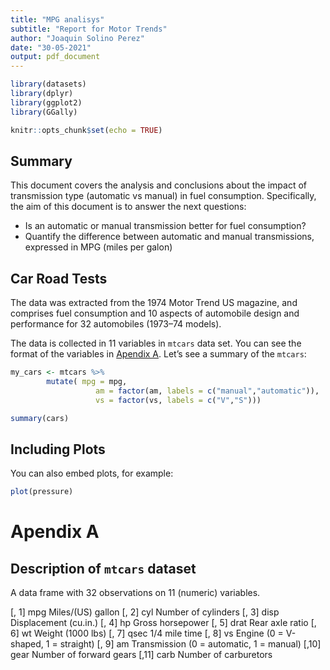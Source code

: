 ```yaml
---
title: "MPG analisys"
subtitle: "Report for Motor Trends"
author: "Joaquin Solino Perez"
date: "30-05-2021"
output: pdf_document
---
```


```r
library(datasets)
library(dplyr)
library(ggplot2)
library(GGally)

knitr::opts_chunk$set(echo = TRUE)
```

## Summary 

This document covers the analysis and conclusions about the impact of transmission type (automatic vs manual) in fuel consumption. Specifically, the aim of this document is to answer the next questions:

+ Is an automatic or manual transmission better for fuel consumption?
* Quantify the difference between automatic and manual transmissions, expressed in MPG (miles per galon)


## Car Road Tests

The data was extracted from the 1974 Motor Trend US magazine, and comprises fuel consumption and 10 aspects of automobile design and performance for 32 automobiles (1973–74 models).

The data is collected in 11 variables in `mtcars` data set. You can see the format of the variables in [Apendix A](# Apendix A). Let's see a summary of the `mtcars`:

```r
my_cars <- mtcars %>% 
        mutate( mpg = mpg,
                   am = factor(am, labels = c("manual","automatic")),
                   vs = factor(vs, labels = c("V","S")))

summary(cars)
```

## Including Plots

You can also embed plots, for example:

```r
plot(pressure)
```


# Apendix A

## Description of `mtcars` dataset

A data frame with 32 observations on 11 (numeric) variables.

[, 1]	mpg	Miles/(US) gallon
[, 2]	cyl	Number of cylinders
[, 3]	disp	Displacement (cu.in.)
[, 4]	hp	Gross horsepower
[, 5]	drat	Rear axle ratio
[, 6]	wt	Weight (1000 lbs)
[, 7]	qsec	1/4 mile time
[, 8]	vs	Engine (0 = V-shaped, 1 = straight)
[, 9]	am	Transmission (0 = automatic, 1 = manual)
[,10]	gear	Number of forward gears
[,11]	carb	Number of carburetors

